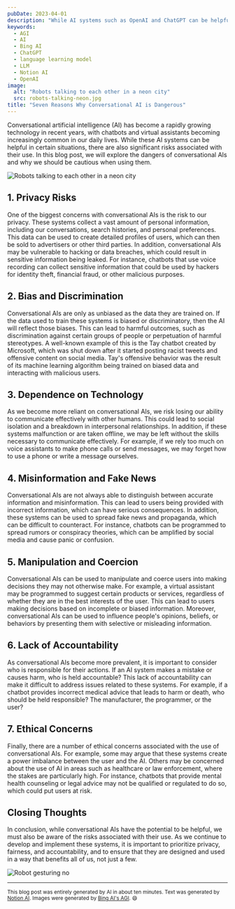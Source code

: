 ```yaml
---
pubDate: 2023-04-01
description: "While AI systems such as OpenAI and ChatGPT can be helpful in certain situations, there are also significant risks associated with their use."
keywords:
  - AGI
  - AI
  - Bing AI
  - ChatGPT
  - language learning model
  - LLM
  - Notion AI
  - OpenAI
image:
  alt: "Robots talking to each other in a neon city"
  src: robots-talking-neon.jpg
title: "Seven Reasons Why Conversational AI is Dangerous"
---
```



Conversational artificial intelligence (AI) has become a rapidly growing technology in recent years, with chatbots and virtual assistants becoming increasingly common in our daily lives.
While these AI systems can be helpful in certain situations, there are also significant risks associated with their use.
In this blog post, we will explore the dangers of conversational AIs and why we should be cautious when using them.

<img
	alt="Robots talking to each other in a neon city"
	src={robotsTalkingNeon}
/>

## 1. Privacy Risks

One of the biggest concerns with conversational AIs is the risk to our privacy.
These systems collect a vast amount of personal information, including our conversations, search histories, and personal preferences.
This data can be used to create detailed profiles of users, which can then be sold to advertisers or other third parties.
In addition, conversational AIs may be vulnerable to hacking or data breaches, which could result in sensitive information being leaked.
For instance, chatbots that use voice recording can collect sensitive information that could be used by hackers for identity theft, financial fraud, or other malicious purposes.

## 2. Bias and Discrimination

Conversational AIs are only as unbiased as the data they are trained on.
If the data used to train these systems is biased or discriminatory, then the AI will reflect those biases.
This can lead to harmful outcomes, such as discrimination against certain groups of people or perpetuation of harmful stereotypes.
A well-known example of this is the Tay chatbot created by Microsoft, which was shut down after it started posting racist tweets and offensive content on social media.
Tay's offensive behavior was the result of its machine learning algorithm being trained on biased data and interacting with malicious users.

## 3. Dependence on Technology

As we become more reliant on conversational AIs, we risk losing our ability to communicate effectively with other humans.
This could lead to social isolation and a breakdown in interpersonal relationships.
In addition, if these systems malfunction or are taken offline, we may be left without the skills necessary to communicate effectively.
For example, if we rely too much on voice assistants to make phone calls or send messages, we may forget how to use a phone or write a message ourselves.

## 4. Misinformation and Fake News

Conversational AIs are not always able to distinguish between accurate information and misinformation.
This can lead to users being provided with incorrect information, which can have serious consequences.
In addition, these systems can be used to spread fake news and propaganda, which can be difficult to counteract.
For instance, chatbots can be programmed to spread rumors or conspiracy theories, which can be amplified by social media and cause panic or confusion.

## 5. Manipulation and Coercion

Conversational AIs can be used to manipulate and coerce users into making decisions they may not otherwise make.
For example, a virtual assistant may be programmed to suggest certain products or services, regardless of whether they are in the best interests of the user.
This can lead to users making decisions based on incomplete or biased information.
Moreover, conversational AIs can be used to influence people's opinions, beliefs, or behaviors by presenting them with selective or misleading information.

## 6. Lack of Accountability

As conversational AIs become more prevalent, it is important to consider who is responsible for their actions.
If an AI system makes a mistake or causes harm, who is held accountable? This lack of accountability can make it difficult to address issues related to these systems.
For example, if a chatbot provides incorrect medical advice that leads to harm or death, who should be held responsible? The manufacturer, the programmer, or the user?

## 7. Ethical Concerns

Finally, there are a number of ethical concerns associated with the use of conversational AIs.
For example, some may argue that these systems create a power imbalance between the user and the AI.
Others may be concerned about the use of AI in areas such as healthcare or law enforcement, where the stakes are particularly high.
For instance, chatbots that provide mental health counseling or legal advice may not be qualified or regulated to do so, which could put users at risk.

## Closing Thoughts

In conclusion, while conversational AIs have the potential to be helpful, we must also be aware of the risks associated with their use.
As we continue to develop and implement these systems, it is important to prioritize privacy, fairness, and accountability, and to ensure that they are designed and used in a way that benefits all of us, not just a few.

<img alt="Robot gesturing no" src={robotNo} />

---

<small>
	This blog post was entirely generated by AI in about ten minutes. Text was
	generated by <a href="https://www.notion.family/product/ai">Notion AI</a>.
	Images were generated by <a href="https://www.bing.com/new">Bing AI's AGI</a>.
	😄
</small>
